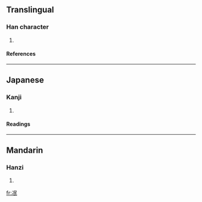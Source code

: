 ==Translingual==
===Han character===
{{Han char|rn=15|rad=冫|as=05|sn=7|four=|canj=戈一口女心 (IMRVP)}}
# {{defn|Han}}
====References====
{{Han ref|kx=0132.071|dkj=01629|dj=0295.100|hdz=10296.060|uh=51BA|ud=20922}}
----
==Japanese==
===Kanji===
{{ja-kanji|grade=|rs=冫05}}
# {{defn|Japanese}}
====Readings====
{{ja-readings|on=[[びん]] (bin), [[べん]] (ben), [[みん]] (min), [[めん]] (men)|kun=[[ほろびる]] (horobiru)}}
----
==Mandarin==
===Hanzi===
{{cmn-hanzi|pin=[[mǐn]] (min3)|wg=min<sup>3</sup>}}
# {{defn|Mandarin}}

[[fr:冺]]
